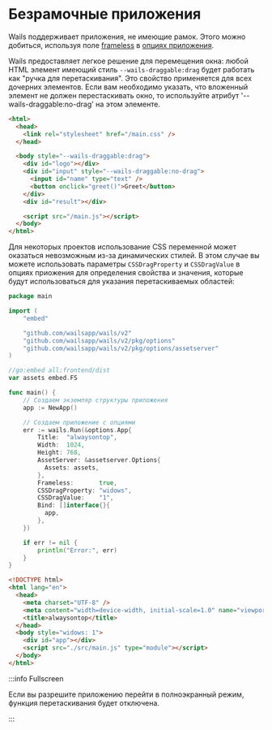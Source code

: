 # Безрамочные приложения

Wails поддерживает приложения, не имеющие рамок. Этого можно добиться, используя поле [frameless](../reference/options.mdx#frameless) в [опциях приложения](../reference/options.mdx#application-options).

Wails предоставляет легкое решение для перемещения окна: любой HTML элемент имеющий стиль `--wails-draggable:drag` будет работать как "ручка для перетаскивания". Это свойство применяется для всех дочерних элементов. Если вам необходимо указать, что вложенный элемент не должен перестаскивать окно, то используйте атрибут '--wails-draggable:no-drag' на этом элементе.

```html
<html>
  <head>
    <link rel="stylesheet" href="/main.css" />
  </head>

  <body style="--wails-draggable:drag">
    <div id="logo"></div>
    <div id="input" style="--wails-draggable:no-drag">
      <input id="name" type="text" />
      <button onclick="greet()">Greet</button>
    </div>
    <div id="result"></div>

    <script src="/main.js"></script>
  </body>
</html>
```

Для некоторых проектов использование CSS переменной может оказаться невозможным из-за динамических стилей. В этом случае вы можете использовать параметры `CSSDragProperty` и `CSSDragValue` в опциях приожения для определения свойства и значения, которые будут использоваться для указания перетаскиваемых областей:

```go title=main.go
package main

import (
    "embed"

    "github.com/wailsapp/wails/v2"
    "github.com/wailsapp/wails/v2/pkg/options"
    "github.com/wailsapp/wails/v2/pkg/options/assetserver"
)

//go:embed all:frontend/dist
var assets embed.FS

func main() {
    // Создаем экземляр структуры приложения
    app := NewApp()

    // Создаем приложение с опциями
    err := wails.Run(&options.App{
        Title:  "alwaysontop",
        Width:  1024,
        Height: 768,
        AssetServer: &assetserver.Options{
          Assets: assets,
        },
        Frameless:       true,
        CSSDragProperty: "widows",
        CSSDragValue:    "1",
        Bind: []interface{}{
          app,
        },
    })

    if err != nil {
        println("Error:", err)
    }
}
```

```html title=index.html
<!DOCTYPE html>
<html lang="en">
  <head>
    <meta charset="UTF-8" />
    <meta content="width=device-width, initial-scale=1.0" name="viewport" />
    <title>alwaysontop</title>
  </head>
  <body style="widows: 1">
    <div id="app"></div>
    <script src="./src/main.js" type="module"></script>
  </body>
</html>
```

:::info Fullscreen

Если вы разрешите приложению перейти в полноэкранный режим, функция перетаскивания будет отключена.

:::
